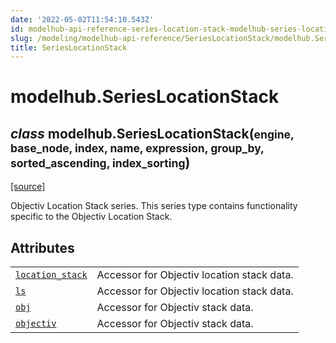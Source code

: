 ```yaml
---
date: '2022-05-02T11:54:10.543Z'
id: modelhub-api-reference-series-location-stack-modelhub-series-location-stack
slug: /modeling/modelhub-api-reference/SeriesLocationStack/modelhub.SeriesLocationStack/
title: SeriesLocationStack
---
```


# modelhub.SeriesLocationStack

<div class="class">

<h2 class="signature-class"><span class="type-annotation"><em>class</em></span> <span class="additional-name">modelhub.</span><span class="name">SeriesLocationStack(</span><small class="parameter-list"><span class="parameter" id="engine">engine</span>, <span class="parameter" id="base_node">base_node</span>, <span class="parameter" id="index">index</span>, <span class="parameter" id="name">name</span>, <span class="parameter" id="expression">expression</span>, <span class="parameter" id="group_by">group_by</span>, <span class="parameter" id="sorted_ascending">sorted_ascending</span>, <span class="parameter" id="index_sorting">index_sorting</span></small>)</h2>


&#8203;<span class="view-source">[[source]](https://github.com/objectiv/objectiv-analytics/blob/main/modelhub/modelhub/series/series_objectiv.py)</span>

<div class="content">

Objectiv Location Stack series. This series type contains functionality specific to the Objectiv Location
Stack.

## Attributes

<div class="table-autosummary">

|                                                   |                                                                                                                                                                                                                        |
| ------------------------------------------------- | --------------------------------------------------------------------------------------------------------------------------------------------------------------------------------------------------------------------- |
| [`location_stack`](/docs/modeling/modelhub-api-reference/SeriesLocationStack/modelhub.SeriesLocationStack.location-stack/#modelhub.SeriesLocationStack.location-stack)                                    | Accessor for Objectiv location stack data.                                                                                                                                                                             |
| [`ls`](/docs/modeling/modelhub-api-reference/SeriesLocationStack/modelhub.SeriesLocationStack.ls/#modelhub.SeriesLocationStack.ls)                                                | Accessor for Objectiv location stack data.                                                                                                                                                                             |
| [`obj`](/docs/modeling/modelhub-api-reference/SeriesLocationStack/modelhub.SeriesLocationStack.obj/#modelhub.SeriesLocationStack.obj)                                               | Accessor for Objectiv stack data.                                                                                                                                                                                      |
| [`objectiv`](/docs/modeling/modelhub-api-reference/SeriesLocationStack/modelhub.SeriesLocationStack.objectiv/#modelhub.SeriesLocationStack.objectiv)                                          | Accessor for Objectiv stack data.                                                                                                                                                                                      |


</div>


</div>

</div>
